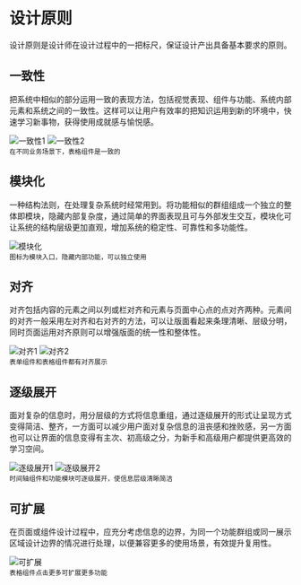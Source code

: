 # 设计原则

设计原则是设计师在设计过程中的一把标尺，保证设计产出具备基本要求的原则。

## 一致性

把系统中相似的部分运用一致的表现方法，包括视觉表现、组件与功能、系统内部元素和系统之间的一致性。这样可以让用户有效率的把知识运用到新的环境中，快速学习新事物，获得使用成就感与愉悦感。

<div>
  <img src="/hiui/static/img/designs/principles-1-1.png" srcSet="/hiui/static/img/designs/principles-1-1@2x.png 2x" alt="一致性1" style={{ marginRight: '20px' }} />
  <img src="/hiui/static/img/designs/principles-1-2.png" srcSet="/hiui/static/img/designs/principles-1-2@2x.png 2x" alt="一致性2" />
</div>

<div style={{ marginTop: '4px' }}><small>在不同业务场景下，表格组件是一致的</small></div>

## 模块化

一种结构法则，在处理复杂系统时经常用到。将功能相似的群组组成一个独立的整体即模块，隐藏内部复杂度，通过简单的界面表现且可与外部发生交互，模块化可让系统的结构层级更加直观，增加系统的稳定性、可靠性和多功能性。

<div>
  <img src="/hiui/static/img/designs/principles-2.png" srcSet="/hiui/static/img/designs/principles-2@2x.png 2x" alt="模块化" />
</div>

<div style={{ marginTop: '4px' }}><small>图标为模块入口，隐藏内部功能，可以独立使用</small></div>

## 对齐

对齐包括内容的元素之间以列或栏对齐和元素与页面中心点的点对齐两种。元素间的对齐一般采用左对齐和右对齐的方法，可以让版面看起来条理清晰、层级分明，同时页面运用对齐原则可以增强版面的统一性和整体性。

<div>
  <img src="/hiui/static/img/designs/principles-3-1.png" srcSet="/hiui/static/img/designs/principles-3-1@2x.png 2x" alt="对齐1" style={{ marginRight: '20px' }} />
  <img src="/hiui/static/img/designs/principles-3-2.png" srcSet="/hiui/static/img/designs/principles-3-2@2x.png 2x" alt="对齐2" />
</div>

<div style={{ marginTop: '4px' }}><small>表单组件和表格组件都有对齐展示</small></div>

## 逐级展开

面对复杂的信息时，用分层级的方式将信息重组，通过逐级展开的形式让呈现方式变得简洁、整齐，一方面可以减少用户面对复杂信息的沮丧感和挫败感，另一方面也可以让界面的信息变得有主次、初高级之分，为新手和高级用户都提供更高效的学习空间。

<div>
  <img src="/hiui/static/img/designs/principles-4-1.png" srcSet="/hiui/static/img/designs/principles-4-1@2x.png 2x" alt="逐级展开1" style={{ marginRight: '20px' }} />
  <img src="/hiui/static/img/designs/principles-4-2.png" srcSet="/hiui/static/img/designs/principles-4-2@2x.png 2x" alt="逐级展开2" />
</div>

<div style={{ marginTop: '4px' }}><small>时间轴组件和功能模块可逐级展开，使信息层级清晰简洁</small></div>

## 可扩展

在页面或组件设计过程中，应充分考虑信息的边界，为同一个功能群组或同一展示区域设计边界的情况进行处理，以便兼容更多的使用场景，有效提升复用性。
<div>
  <img src="/hiui/static/img/designs/principles-5.png" srcSet="/hiui/static/img/designs/principles-5@2x.png 2x" alt="可扩展" />
</div>

<div style={{ marginTop: '4px' }}><small>表格组件点击更多可扩展更多功能</small></div>
